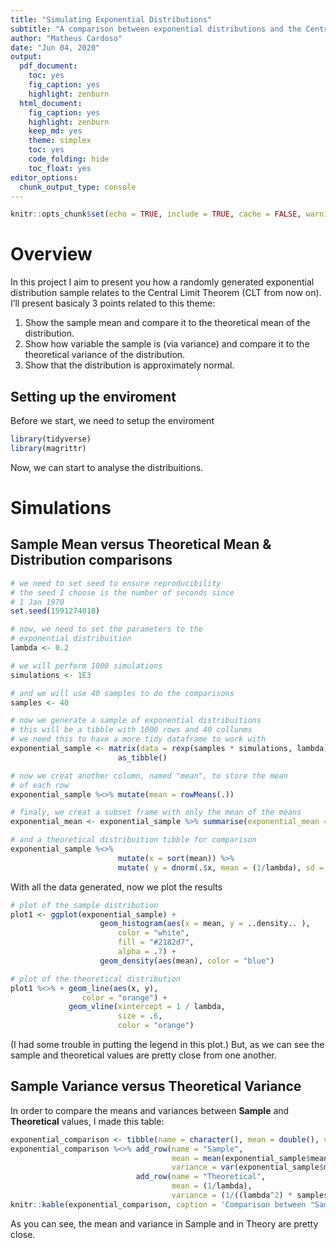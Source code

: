 ```yaml
---
title: "Simulating Exponential Distributions"
subtitle: "A comparison between exponential distributions and the Central Limit Theorem"
author: "Matheus Cardoso"
date: "Jun 04, 2020"
output: 
  pdf_document: 
    toc: yes
    fig_caption: yes
    highlight: zenburn
  html_document: 
    fig_caption: yes
    highlight: zenburn
    keep_md: yes
    theme: simplex
    toc: yes
    code_folding: hide
    toc_float: yes
editor_options: 
  chunk_output_type: console
---
```


```r
knitr::opts_chunk$set(echo = TRUE, include = TRUE, cache = FALSE, warning = FALSE, message = FALSE)
```

# Overview

In this project I aim to present you how a randomly generated exponential distribution sample relates to the Central Limit Theorem (CLT from now on).
I'll present basicaly 3 points related to this theme:

 1. Show the sample mean and compare it to the theoretical mean of the distribution.
 2. Show how variable the sample is (via variance) and compare it to the theoretical variance of the distribution.
 3. Show that the distribution is approximately normal.
 
## Setting up the enviroment

Before we start, we need to setup the enviroment

```r
library(tidyverse)
library(magrittr)
```

Now, we can start to analyse the distribuitions.

# Simulations

## Sample Mean versus Theoretical Mean & Distribution comparisons

```r
# we need to set seed to ensure reproducibility
# the seed I choose is the number of seconds since 
# 1 Jan 1970
set.seed(1591274018)

# now, we need to set the parameters to the
# exponential distribuition
lambda <- 0.2

# we will perform 1000 simulations
simulations <- 1E3

# and we will use 40 samples to do the comparisons
samples <- 40

# now we generate a sample of exponential distribuitions
# this will be a tibble with 1000 rows and 40 collunms
# we need this to have a more tidy dataframe to work with
exponential_sample <- matrix(data = rexp(samples * simulations, lambda), nrow = simulations) %>%
                        as_tibble()

# now we creat another column, named "mean", to store the mean
# of each row
exponential_sample %<>% mutate(mean = rowMeans(.))

# finaly, we creat a subset frame with only the mean of the means
exponential_mean <- exponential_sample %>% summarise(exponential_mean = mean(mean))

# and a theoretical distribuition tibble for comparison
exponential_sample %<>%
                        mutate(x = sort(mean)) %>% 
                        mutate( y = dnorm(.$x, mean = (1/lambda), sd = ( (1/lambda) / sqrt(samples))))
```

With all the data generated, now we plot the results

```r
# plot of the sample distribution
plot1 <- ggplot(exponential_sample) +
                    geom_histogram(aes(x = mean, y = ..density.. ),
                        color = "white",
                        fill = "#2182d7",
                        alpha = .7) +
                    geom_density(aes(mean), color = "blue")

# plot of the theoretical distribution
plot1 %<>% + geom_line(aes(x, y),
                color = "orange") +
             geom_vline(xintercept = 1 / lambda,
                        size = .6,
                        color = "orange")
```

(I had some trouble in putting the legend in this plot.)
But, as we can see the sample and theoretical values are pretty close from one another.

## Sample Variance versus Theoretical Variance

In order to compare the means and variances between **Sample** and **Theoretical** values, I made this table:

```r

exponential_comparison <- tibble(name = character(), mean = double(), variance = double())
exponential_comparison %<>% add_row(name = "Sample",
                                    mean = mean(exponential_sample$mean),
                                    variance = var(exponential_sample$mean)) %>% 
                            add_row(name = "Theoretical",
                                    mean = (1/lambda),
                                    variance = (1/((lambda^2) * samples)))
knitr::kable(exponential_comparison, caption = 'Comparison between "Sample" and "Theoretical" values.')
```

As you can see, the mean and variance in Sample and in Theory are pretty close.

